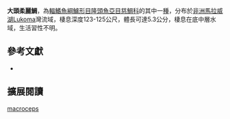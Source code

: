 {{Speciesbox
| name = 大頭柔麗鯛
| status = NE
| status_system = IUCN3.1
| image = 
| image_width = 260px
| image_caption = 
| genus = Placidochromis
| species = macroceps
| authority = [[Hanssens|Hanssens]], 2004
| synonyms = 
}}
'''大頭柔麗鯛'''，為[[輻鰭魚綱|輻鰭魚綱]][[鱸形目|鱸形目]][[隆頭魚亞目|隆頭魚亞目]][[慈鯛科|慈鯛科]]的其中一[[種|種]]，分布於[[非洲|非洲]][[馬拉威湖|馬拉威湖]]Lukoma灣流域，棲息深度123-125公尺，體長可達5.3公分，棲息在底中層水域，生活習性不明。

== 參考文獻 ==
*{{FishBase_species|genus=Placidochromis|species=macroceps|year=2013|month=4}}

== 擴展閱讀 ==
{{refbegin}}
{{wikispecies-inline|Placidochromis macroceps|大頭柔麗鯛}}
{{refend}}
{{Taxonbar|from=Q5637916}}

[[Category:柔麗鯛屬|macroceps]]


{{鱸形目小作品}}